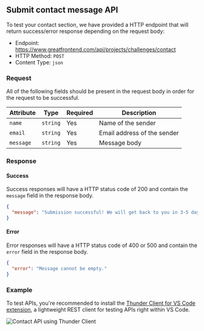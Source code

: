 ## Submit contact message API

To test your contact section, we have provided a HTTP endpoint that will return success/error response depending on the request body:

- Endpoint: https://www.greatfrontend.com/api/projects/challenges/contact
- HTTP Method: `POST`
- Content Type: `json`

### Request

All of the following fields should be present in the request body in order for the request to be successful.

| Attribute | Type     | Required | Description                 |
| --------- | -------- | -------- | --------------------------- |
| `name`    | `string` | Yes      | Name of the sender          |
| `email`   | `string` | Yes      | Email address of the sender |
| `message` | `string` | Yes      | Message body                |

### Response

#### Success

Success responses will have a HTTP status code of 200 and contain the `message` field in the response body.

```json
{
  "message": "Submission successful! We will get back to you in 3-5 days via email."
}
```

#### Error

Error responses will have a HTTP status code of 400 or 500 and contain the `error` field in the response body.

```json
{
  "error": "Message cannot be empty."
}
```

### Example

To test APIs, you're recommended to install the [Thunder Client for VS Code extension](https://www.thunderclient.com/), a lightweight REST client for testing APIs right within VS Code.

![Contact API using Thunder Client](/img/projects/api/contact.png)
